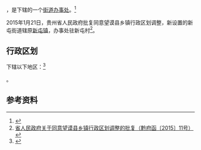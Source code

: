 {{中国乡级行政区|52/23/26/106/000}}

'''{{PAGENAMEBASE}}'''，是{{PRC admin/fullname|52/23/26/106/000|3}}下辖的一个[[街道办事处|街道办事处]]。<ref>{{PRC admin/ref sgc|{{PRC admin/parent|52/23/26/106/000}}}}</ref>

2015年1月21日，贵州省人民政府批复同意望谟县乡镇行政区划调整，新设置的新屯街道辖原[[新屯镇|新屯镇]]，办事处驻新屯村<ref>[http://www.gzgov.gov.cn/zyzxyll/zcfg/zfwj/qfh/201508/t20150814_5903.html 省人民政府关于同意望谟县乡镇行政区划调整的批复（黔府函〔2015〕11号）] {{webarchive|url=https://web.archive.org/web/20170906183101/http://www.gzgov.gov.cn/zyzxyll/zcfg/zfwj/qfh/201508/t20150814_5903.html |date=2017-09-06 }}</ref>。

== 行政区划 ==

{{PAGENAMEBASE}}下辖以下地区：<ref>{{PRC admin/ref sgc|52/23/26/106/000}}</ref>

{{PRC admin/children|52/23/26/106/000}}。

== 参考资料 ==

{{reflist}}

{{行政区划小作品}}
{{PRC admin/navcat|52/23/26/106/000}}